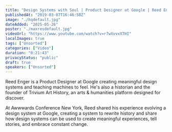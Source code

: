 ```yaml
---
title: "Design Systems with Soul | Product Designer at Google | Reed Enger"
publishedAt: "2019-03-07T16:46:58Z"
image: "./hqdefault.jpg"
dateAdded: "2025-05-26"
poster: "./maxresdefault.jpg"
videoUrl: "https://www.youtube.com/watch?v=r7wXvvxXTHI"
localImages: true
tags: ["Unsorted"]
categories: ["Video"]
duration: "0:21:43"
privacyStatus: "public"
draft: true
speakers: ["Unsorted"]
---
```

Reed Enger is a Product Designer at Google creating meaningful design systems and teaching machines to feel. He's also a historian and the founder of Trivium Art History, an arts & humanities platform designed for discover. 

At Awwwards Conference New York, Reed shared his experience evolving a design system at Google, creating a system to rewrite history and share how design systems can be used to create meaningful experiences, tell stories, and embrace constant change.
